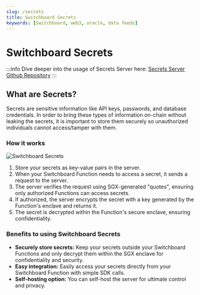 ```yaml
---
slug: /secrets
title: Switchboard Secrets
keywords: [Switchboard, web3, oracle, data feeds]
---
```


# Switchboard Secrets

:::info
Dive deeper into the usage of Secrets Server here: 
[Secrets Server Github Repository](https://github.com/switchboard-xyz/secrets-server)
:::

## What are Secrets?
Secrets are sensitive information like API keys, passwords, and database 
credentials. In order to bring these types of information on-chain without 
leaking the secrets, it is important to store them securely so unauthorized 
individuals cannot access/tamper with them.

### How it works

![Switchboard Secrets](/img/arch/secrets.png)

1. Store your secrets as key-value pairs in the server.
2. When your Switchboard Function needs to access a secret, it sends a request 
   to the server.
3. The server verifies the request using SGX-generated "quotes", ensuring only 
   authorized Functions can access secrets.
4. If authorized, the server encrypts the secret with a key generated by the 
   Function's enclave and returns it.
5. The secret is decrypted within the Function's secure enclave, ensuring 
   confidentiality.

### Benefits to using Switchboard Secrets
* **Securely store secrets:** Keep your secrets outside your Switchboard Functions 
  and only decrypt them within the SGX enclave for confidentiality and security.
* **Easy integration:** Easily access your secrets directly from your Switchboard 
  Function with simple SDK calls.
* **Self-hosting option:** You can self-host the server for ultimate control and privacy.
